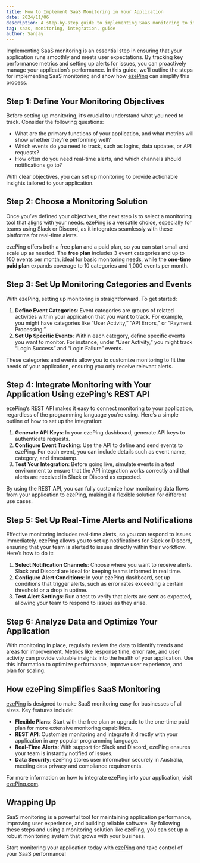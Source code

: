 ```yaml
---
title: How to Implement SaaS Monitoring in Your Application
date: 2024/11/06
description: A step-by-step guide to implementing SaaS monitoring to improve performance, user experience, and reliability.
tag: saas, monitoring, integration, guide
author: Sanjay
---
```


Implementing SaaS monitoring is an essential step in ensuring that your application runs smoothly and meets user expectations. By tracking key performance metrics and setting up alerts for issues, you can proactively manage your application’s performance. In this guide, we’ll outline the steps for implementing SaaS monitoring and show how [ezePing](https://ezeping.com) can simplify this process.

## Step 1: Define Your Monitoring Objectives

Before setting up monitoring, it’s crucial to understand what you need to track. Consider the following questions:

- What are the primary functions of your application, and what metrics will show whether they’re performing well?
- Which events do you need to track, such as logins, data updates, or API requests?
- How often do you need real-time alerts, and which channels should notifications go to?

With clear objectives, you can set up monitoring to provide actionable insights tailored to your application.

## Step 2: Choose a Monitoring Solution

Once you’ve defined your objectives, the next step is to select a monitoring tool that aligns with your needs. ezePing is a versatile choice, especially for teams using Slack or Discord, as it integrates seamlessly with these platforms for real-time alerts.

ezePing offers both a free plan and a paid plan, so you can start small and scale up as needed. The **free plan** includes 3 event categories and up to 100 events per month, ideal for basic monitoring needs, while the **one-time paid plan** expands coverage to 10 categories and 1,000 events per month.

## Step 3: Set Up Monitoring Categories and Events

With ezePing, setting up monitoring is straightforward. To get started:

1. **Define Event Categories**: Event categories are groups of related activities within your application that you want to track. For example, you might have categories like “User Activity,” “API Errors,” or “Payment Processing.”
2. **Set Up Specific Events**: Within each category, define specific events you want to monitor. For instance, under “User Activity,” you might track “Login Success” and “Login Failure” events.

These categories and events allow you to customize monitoring to fit the needs of your application, ensuring you only receive relevant alerts.

## Step 4: Integrate Monitoring with Your Application Using ezePing’s REST API

ezePing’s REST API makes it easy to connect monitoring to your application, regardless of the programming language you’re using. Here’s a simple outline of how to set up the integration:

1. **Generate API Keys**: In your ezePing dashboard, generate API keys to authenticate requests.
2. **Configure Event Tracking**: Use the API to define and send events to ezePing. For each event, you can include details such as event name, category, and timestamp.
3. **Test Your Integration**: Before going live, simulate events in a test environment to ensure that the API integration works correctly and that alerts are received in Slack or Discord as expected.

By using the REST API, you can fully customize how monitoring data flows from your application to ezePing, making it a flexible solution for different use cases.

## Step 5: Set Up Real-Time Alerts and Notifications

Effective monitoring includes real-time alerts, so you can respond to issues immediately. ezePing allows you to set up notifications for Slack or Discord, ensuring that your team is alerted to issues directly within their workflow. Here’s how to do it:

1. **Select Notification Channels**: Choose where you want to receive alerts. Slack and Discord are ideal for keeping teams informed in real time.
2. **Configure Alert Conditions**: In your ezePing dashboard, set up conditions that trigger alerts, such as error rates exceeding a certain threshold or a drop in uptime.
3. **Test Alert Settings**: Run a test to verify that alerts are sent as expected, allowing your team to respond to issues as they arise.

## Step 6: Analyze Data and Optimize Your Application

With monitoring in place, regularly review the data to identify trends and areas for improvement. Metrics like response time, error rate, and user activity can provide valuable insights into the health of your application. Use this information to optimize performance, improve user experience, and plan for scaling.

## How ezePing Simplifies SaaS Monitoring

[ezePing](https://ezeping.com) is designed to make SaaS monitoring easy for businesses of all sizes. Key features include:

- **Flexible Plans**: Start with the free plan or upgrade to the one-time paid plan for more extensive monitoring capabilities.
- **REST API**: Customize monitoring and integrate it directly with your application in any popular programming language.
- **Real-Time Alerts**: With support for Slack and Discord, ezePing ensures your team is instantly notified of issues.
- **Data Security**: ezePing stores user information securely in Australia, meeting data privacy and compliance requirements.

For more information on how to integrate ezePing into your application, visit [ezePing.com](https://ezeping.com).

## Wrapping Up

SaaS monitoring is a powerful tool for maintaining application performance, improving user experience, and building reliable software. By following these steps and using a monitoring solution like ezePing, you can set up a robust monitoring system that grows with your business.

Start monitoring your application today with [ezePing](https://ezeping.com) and take control of your SaaS performance!

